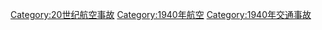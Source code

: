 [[Category:20世纪航空事故|Category:20世纪航空事故]]
[[Category:1940年航空|Category:1940年航空]]
[[Category:1940年交通事故|Category:1940年交通事故]]